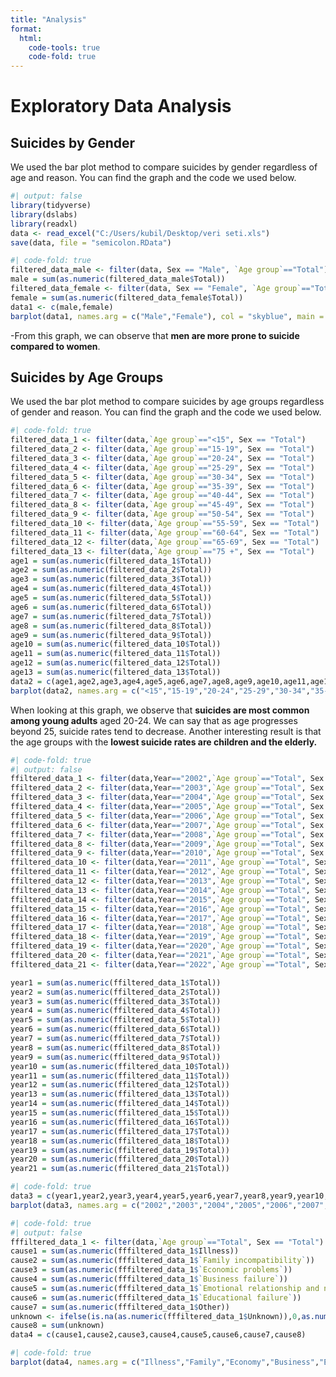 ```yaml
---
title: "Analysis"
format:
  html:
    code-tools: true
    code-fold: true
---
```


# Exploratory Data Analysis

## **Suicides by Gender**

We used the bar plot method to compare suicides by gender regardless of age and reason. You can find the graph and the code we used below.

```r
#| output: false
library(tidyverse) 
library(dslabs)
library(readxl)
data <- read_excel("C:/Users/kubil/Desktop/veri seti.xls")
save(data, file = "semicolon.RData")
```

```r
#| code-fold: true
filtered_data_male <- filter(data, Sex == "Male", `Age group`=="Total")
male = sum(as.numeric(filtered_data_male$Total))
filtered_data_female <- filter(data, Sex == "Female", `Age group`=="Total")
female = sum(as.numeric(filtered_data_female$Total))
data1 <- c(male,female)
barplot(data1, names.arg = c("Male","Female"), col = "skyblue", main = "Number of Suicides by Gender", xlab = "Sex", ylab = "Total")
```

-From this graph, we can observe that **men are more prone to suicide compared to women**.

## **Suicides by Age Groups**

We used the bar plot method to compare suicides by age groups regardless of gender and reason. You can find the graph and the code we used below.

```r
#| code-fold: true
filtered_data_1 <- filter(data,`Age group`=="<15", Sex == "Total")
filtered_data_2 <- filter(data,`Age group`=="15-19", Sex == "Total")
filtered_data_3 <- filter(data,`Age group`=="20-24", Sex == "Total")
filtered_data_4 <- filter(data,`Age group`=="25-29", Sex == "Total")
filtered_data_5 <- filter(data,`Age group`=="30-34", Sex == "Total")
filtered_data_6 <- filter(data,`Age group`=="35-39", Sex == "Total")
filtered_data_7 <- filter(data,`Age group`=="40-44", Sex == "Total")
filtered_data_8 <- filter(data,`Age group`=="45-49", Sex == "Total")
filtered_data_9 <- filter(data,`Age group`=="50-54", Sex == "Total")
filtered_data_10 <- filter(data,`Age group`=="55-59", Sex == "Total")
filtered_data_11 <- filter(data,`Age group`=="60-64", Sex == "Total")
filtered_data_12 <- filter(data,`Age group`=="65-69", Sex == "Total")
filtered_data_13 <- filter(data,`Age group`=="75 +", Sex == "Total")
age1 = sum(as.numeric(filtered_data_1$Total))
age2 = sum(as.numeric(filtered_data_2$Total))
age3 = sum(as.numeric(filtered_data_3$Total))
age4 = sum(as.numeric(filtered_data_4$Total))
age5 = sum(as.numeric(filtered_data_5$Total))
age6 = sum(as.numeric(filtered_data_6$Total))
age7 = sum(as.numeric(filtered_data_7$Total))
age8 = sum(as.numeric(filtered_data_8$Total))
age9 = sum(as.numeric(filtered_data_9$Total))
age10 = sum(as.numeric(filtered_data_10$Total))
age11 = sum(as.numeric(filtered_data_11$Total))
age12 = sum(as.numeric(filtered_data_12$Total))
age13 = sum(as.numeric(filtered_data_13$Total))
data2 = c(age1,age2,age3,age4,age5,age6,age7,age8,age9,age10,age11,age12,age13)
barplot(data2, names.arg = c("<15","15-19","20-24","25-29","30-34","35-39","40-44","45-49","50-54","55-59","60-64","65-69","75 +"), col = "red", main = "Number of Suicides by Age Group", xlab = "Age Group", ylab = "Total")
```

When looking at this graph, we observe that **suicides are most common among young adults** aged 20-24. We can say that as age progresses beyond 25, suicide rates tend to decrease. Another interesting result is that the age groups with the **lowest suicide rates are children and the elderly.**

```r
#| code-fold: true
#| output: false
ffiltered_data_1 <- filter(data,Year=="2002",`Age group`=="Total", Sex == "Total")
ffiltered_data_2 <- filter(data,Year=="2003",`Age group`=="Total", Sex == "Total")
ffiltered_data_3 <- filter(data,Year=="2004",`Age group`=="Total", Sex == "Total")
ffiltered_data_4 <- filter(data,Year=="2005",`Age group`=="Total", Sex == "Total")
ffiltered_data_5 <- filter(data,Year=="2006",`Age group`=="Total", Sex == "Total")
ffiltered_data_6 <- filter(data,Year=="2007",`Age group`=="Total", Sex == "Total")
ffiltered_data_7 <- filter(data,Year=="2008",`Age group`=="Total", Sex == "Total")
ffiltered_data_8 <- filter(data,Year=="2009",`Age group`=="Total", Sex == "Total")
ffiltered_data_9 <- filter(data,Year=="2010",`Age group`=="Total", Sex == "Total")
ffiltered_data_10 <- filter(data,Year=="2011",`Age group`=="Total", Sex == "Total")
ffiltered_data_11 <- filter(data,Year=="2012",`Age group`=="Total", Sex == "Total")
ffiltered_data_12 <- filter(data,Year=="2013",`Age group`=="Total", Sex == "Total")
ffiltered_data_13 <- filter(data,Year=="2014",`Age group`=="Total", Sex == "Total")
ffiltered_data_14 <- filter(data,Year=="2015",`Age group`=="Total", Sex == "Total")
ffiltered_data_15 <- filter(data,Year=="2016",`Age group`=="Total", Sex == "Total")
ffiltered_data_16 <- filter(data,Year=="2017",`Age group`=="Total", Sex == "Total")
ffiltered_data_17 <- filter(data,Year=="2018",`Age group`=="Total", Sex == "Total")
ffiltered_data_18 <- filter(data,Year=="2019",`Age group`=="Total", Sex == "Total")
ffiltered_data_19 <- filter(data,Year=="2020",`Age group`=="Total", Sex == "Total")
ffiltered_data_20 <- filter(data,Year=="2021",`Age group`=="Total", Sex == "Total")
ffiltered_data_21 <- filter(data,Year=="2022",`Age group`=="Total", Sex == "Total")

year1 = sum(as.numeric(ffiltered_data_1$Total))
year2 = sum(as.numeric(ffiltered_data_2$Total))
year3 = sum(as.numeric(ffiltered_data_3$Total))
year4 = sum(as.numeric(ffiltered_data_4$Total))
year5 = sum(as.numeric(ffiltered_data_5$Total))
year6 = sum(as.numeric(ffiltered_data_6$Total))
year7 = sum(as.numeric(ffiltered_data_7$Total))
year8 = sum(as.numeric(ffiltered_data_8$Total))
year9 = sum(as.numeric(ffiltered_data_9$Total))
year10 = sum(as.numeric(ffiltered_data_10$Total))
year11 = sum(as.numeric(ffiltered_data_11$Total))
year12 = sum(as.numeric(ffiltered_data_12$Total))
year13 = sum(as.numeric(ffiltered_data_13$Total))
year14 = sum(as.numeric(ffiltered_data_14$Total))
year15 = sum(as.numeric(ffiltered_data_15$Total))
year16 = sum(as.numeric(ffiltered_data_16$Total))
year17 = sum(as.numeric(ffiltered_data_17$Total))
year18 = sum(as.numeric(ffiltered_data_18$Total))
year19 = sum(as.numeric(ffiltered_data_19$Total))
year20 = sum(as.numeric(ffiltered_data_20$Total))
year21 = sum(as.numeric(ffiltered_data_21$Total))
```

```r
#| code-fold: true
data3 = c(year1,year2,year3,year4,year5,year6,year7,year8,year9,year10,year11,year12,year13,year14,year15,year16,year17,year18,year19,year20,year21)
barplot(data3, names.arg = c("2002","2003","2004","2005","2006","2007","2008","2009","2010","2011","2012","2013","2014","2015","2016","2017","2018","2019","2020","2021","2022"), col = "yellow", main = "Number of Suicides by Year", xlab = "Year", ylab = "Total")
```

```r
#| code-fold: true
#| output: false
fffiltered_data_1 <- filter(data,`Age group`=="Total", Sex == "Total")
cause1 = sum(as.numeric(fffiltered_data_1$Illness))
cause2 = sum(as.numeric(fffiltered_data_1$`Family incompatibility`))
cause3 = sum(as.numeric(fffiltered_data_1$`Economic problems`))
cause4 = sum(as.numeric(fffiltered_data_1$`Business failure`))
cause5 = sum(as.numeric(fffiltered_data_1$`Emotional relationship and not marrying the person wanted`))
cause6 = sum(as.numeric(fffiltered_data_1$`Educational failure`))
cause7 = sum(as.numeric(fffiltered_data_1$Other))
unknown <- ifelse(is.na(as.numeric(fffiltered_data_1$Unknown)),0,as.numeric(fffiltered_data_1$Unknown))
cause8 = sum(unknown)
data4 = c(cause1,cause2,cause3,cause4,cause5,cause6,cause7,cause8)
```

```r
#| code-fold: true
barplot(data4, names.arg = c("Illness","Family","Economy","Business","Emotional","Educational","Other","Unknown"), col = "brown", main = "Number of Suicides by Reason", xlab = "Suicide Reason", ylab = "Total",cex.names=0.72)
```
